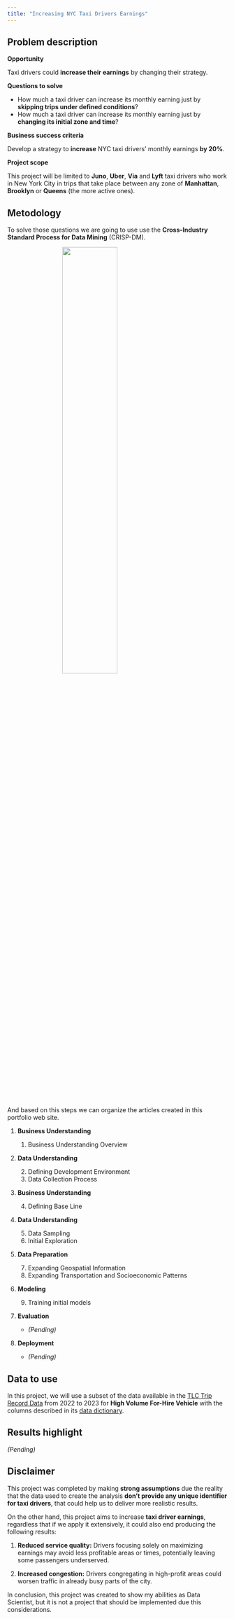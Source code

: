 ```yaml
---
title: "Increasing NYC Taxi Drivers Earnings"
---
```


## Problem description

**Opportunity**

Taxi drivers could **increase their earnings** by changing their strategy.

**Questions to solve**

- How much a taxi driver can increase its monthly earning just by **skipping trips under defined conditions**?
- How much a taxi driver can increase its monthly earning just by **changing its initial zone and time**?

**Business success criteria**

Develop a strategy to **increase** NYC taxi drivers' monthly earnings **by 20%**.

**Project scope**

This project will be limited to **Juno**, **Uber**, **Via** and **Lyft** taxi drivers who work in New York City in trips that take place between any zone of **Manhattan**, **Brooklyn** or **Queens** (the more active ones).

## Metodology

To solve those questions we are going to use use the **Cross-Industry Standard Process for Data Mining** (CRISP-DM).

<img src="figures/CRISP-DM_Process_Diagram.png" style="display: block; margin-left: auto; margin-right: auto; width: 50%;">

And based on this steps we can organize the articles created in this portfolio web site.

1. **Business Understanding**

    1. Business Understanding Overview

2. **Data Understanding**

    2. Defining Development Environment
    3. Data Collection Process

3. **Business Understanding**

    4. Defining Base Line

4. **Data Understanding**

    5. Data Sampling
    6. Initial Exploration

5. **Data Preparation** 

    7. Expanding Geospatial Information
    8. Expanding Transportation and Socioeconomic Patterns

6. **Modeling**

    9. Training initial models


1. **Evaluation**

    - _(Pending)_

1. **Deployment**

    - _(Pending)_


## Data to use

In this project, we will use a subset of the data available in the [TLC Trip Record Data](https://www.nyc.gov/site/tlc/about/tlc-trip-record-data.page) from 2022 to 2023 for **High Volume For-Hire Vehicle** with the columns described in its [data dictionary](https://www.nyc.gov/assets/tlc/downloads/pdf/data_dictionary_trip_records_hvfhs.pdf).

## Results highlight

_(Pending)_


## Disclaimer 

This project was completed by making **strong assumptions** due the reality that the data used to create the analysis **don't provide any unique identifier for taxi drivers**, that could help us to deliver more realistic results.

On the other hand, this project aims to increase **taxi driver earnings**, regardless that if we apply it extensively, it could also end producing the following results:

1.  **Reduced service quality:** Drivers focusing solely on maximizing earnings may avoid less profitable areas or times, potentially leaving some passengers underserved.

2.  **Increased congestion:** Drivers congregating in high-profit areas could worsen traffic in already busy parts of the city.

In conclusion, this project was created to show my abilities as Data Scientist, but it is not a project that should be implemented due this considerations.
